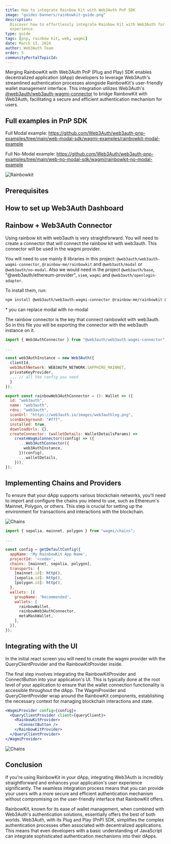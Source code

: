 ```yaml
---
title: How to integrate Rainbow Kit with Web3Auth PnP SDK
image: "guides-banners/rainbowkit-guide.png"
description:
  Discover how to effortlessly integrate Rainbow Kit with Web3Auth for a seamless authentication
  experience.
type: guide
tags: [pnp, rainbow kit, web, wagmi]
date: March 13, 2024
author: Web3Auth Team
order: 5
communityPortalTopicId:
---
```



<SEO
  title="How to integrate Rainbow Kit with Web3Auth PnP SDK"
  description="Discover how to effortlessly integrate Rainbow Kit with Web3Auth for a seamless authentication experience."
  image="https://web3auth.io/docs/guides-banners/rainbowkit-guide.png"
  slug="/guides/rainbow-kit-guide"
/>

Merging RainbowKit with Web3Auth PnP (Plug and Play) SDK enables decentralized application (dApp)
developers to leverage Web3Auth's streamlined authentication processes alongside RainbowKit's
user-friendly wallet management interface. This integration utilizes Web3Auth's
[@web3auth/web3auth-wagmi-connector](https://web3auth.io/docs/sdk/pnp/web/wagmi-connector) to bridge
RainbowKit with Web3Auth, facilitating a secure and efficient authentication mechanism for users.

## Full examples in PnP SDK

Full Modal example:
https://github.com/Web3Auth/web3auth-pnp-examples/tree/main/web-modal-sdk/wagmi-examples/rainbowkit-modal-example

Full No-Modal example:
https://github.com/Web3Auth/web3auth-pnp-examples/tree/main/web-no-modal-sdk/wagmi/rainbowkit-no-modal-example

![Rainbowkit](/guides/rainbowkit/gif-rainbow.gif)

## Prerequisites

<Web3AuthPrerequisites />

## How to set up Web3Auth Dashboard

<DashboardSetup />

## Rainbow + Web3Auth Connector

Using rainbow kit with web3auth is very straightforward. You will need to create a connector that
will connect the rainbow kit with web3auth. This connector will be used in the wagmi provider.

You will need to use mainly 8 libraries in this project: `@web3auth/web3auth-wagmi-connector`,
`@rainbow-me/rainbowkit` and `@web3auth/modal` or `@web3auth/no-modal`. Also we would need in the
project `@web3auth/base`, "@web3auth/ethereum-provider", `viem`, `wagmi` and
`@web3auth/openlogin-adapter`.

To install them, run:

```bash
npm install @web3auth/web3auth-wagmi-connector @rainbow-me/rainbowkit @web3auth/modal @web3auth/base @web3auth/ethereum-provider @web3auth/openlogin-adapter
```

\* you can replace modal with no-modal

The rainbow connector is the key that connect rainbowkit with web3auth. So in this file you will be
exporting the connector with the web3auth instance on it.

```jsx
import { Web3AuthConnector } from "@web3auth/web3auth-wagmi-connector";

...

const web3AuthInstance = new Web3Auth({
  clientId,
  web3AuthNetwork: WEB3AUTH_NETWORK.SAPPHIRE_MAINNET,
  privateKeyProvider,
  ... // all the config you need
  }
});

export const rainbowWeb3AuthConnector = (): Wallet => ({
  id: "web3auth",
  name: "web3auth",
  rdns: "web3auth",
  iconUrl: "https://web3auth.io/images/web3authlog.png",
  iconBackground: "#fff",
  installed: true,
  downloadUrls: {},
  createConnector: (walletDetails: WalletDetailsParams) =>
    createWagmiConnector((config) => ({
      ...Web3AuthConnector({
        web3AuthInstance,
      })(config),
      ...walletDetails,
    })),
});
```

## Implementing Chains and Providers

To ensure that your dApp supports various blockchain networks, you'll need to import and configure
the chains you intend to use, such as Ethereum's Mainnet, Polygon, or others. This step is crucial
for setting up the environment for transactions and interactions with the blockchain.

![Chains](/guides/rainbowkit/chains.jpg)

```jsx
import { sepolia, mainnet, polygon } from "wagmi/chains";

...

const config = getDefaultConfig({
  appName: 'My RainbowKit App Name',
  projectId: '<code>',
  chains: [mainnet, sepolia, polygon],
  transports: {
    [mainnet.id]: http(),
    [sepolia.id]: http(),
    [polygon.id]: http(),
  },
  wallets: [{
    groupName: 'Recommended',
    wallets: [
      rainbowWallet,
      rainbowWeb3AuthConnector,
      metaMaskWallet,
    ],
  }],
});
```

## Integrating with the UI

In the initial react screen you will need to create the wagmi provider with the QueryClientProvider
and the RainbowKitProvider inside.

The final step involves integrating the RainbowKitProvider and ConnectButton into your application's
UI. This is typically done at the root level of your application to ensure that the wallet
connection functionality is accessible throughout the dApp. The WagmiProvider and
QueryClientProvider wrap around the RainbowKit components, establishing the necessary context for
managing blockchain interactions and state.

```jsx
<WagmiProvider config={config}>
  <QueryClientProvider client={queryClient}>
    <RainbowKitProvider>
      <ConnectButton />
    </RainbowKitProvider>
  </QueryClientProvider>
</WagmiProvider>
```

![Chains](/guides/rainbowkit/connected.jpg)

## Conclusion

If you're using RainbowKit in your dApp, integrating Web3Auth is incredibly straightforward and
enhances your application's user experience significantly. The seamless integration process means
that you can provide your users with a more secure and efficient authentication mechanism without
compromising on the user-friendly interface that RainbowKit offers.

RainbowKit, known for its ease of wallet management, when combined with Web3Auth's authentication
solutions, essentially offers the best of both worlds. Web3Auth, with its Plug and Play (PnP) SDK,
simplifies the complex authentication processes often associated with decentralized applications.
This means that even developers with a basic understanding of JavaScript can integrate sophisticated
authentication mechanisms into their dApps.
